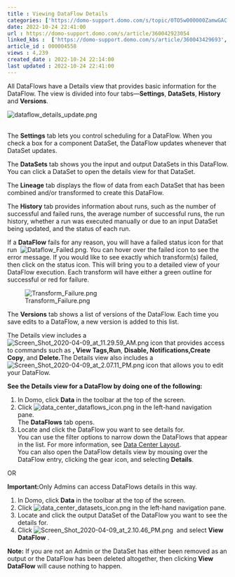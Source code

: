 ```yaml
---
title : Viewing DataFlow Details
categories: ['https://domo-support.domo.com/s/topic/0TO5w000000ZamwGAC']
date: 2022-10-24 22:41:00
url : https://domo-support.domo.com/s/article/360042923054
linked_kbs :  ['https://domo-support.domo.com/s/article/360043429693', 'https://domo-support.domo.com/s/article/360043429933', 'https://domo-support.domo.com/s/article/360042923054', 'https://domo-support.domo.com/s/article/360043429913', 'https://domo-support.domo.com/s/knowledge-base', 'https://domo-support.domo.com/s/article/360042925494', 'https://domo-support.domo.com/s/article/360043429953', 'https://domo-support.domo.com/s/topic/0TO5w000000ZamwGAC']
article_id : 000004558
views : 4,239
created_date : 2022-10-24 22:14:00
last updated : 2022-10-24 22:41:00
---
```




All DataFlows have a Details view that provides basic information for the DataFlow. The view is divided into four tabs—**Settings**, **DataSets**, **History** and **Versions**.  
  
![dataflow_details_update.png](dataflow_details_update.png)  
 


The **Settings** tab lets you control scheduling for a DataFlow. When you check a box for a component DataSet, the DataFlow updates whenever that DataSet updates.


The **DataSets** tab shows you the input and output DataSets in this DataFlow. You can click a DataSet to open the details view for that DataSet. 


The **Lineage** tab displays the flow of data from each DataSet that has been combined and/or transformed to create this DataFlow.


The **History** tab provides information about runs, such as the number of successful and failed runs, the average number of successful runs, the run history, whether a run was executed manually or due to an input DataSet being updated, and the status of each run.


If a **DataFlow** fails for any reason, you will have a failed status icon for that run  ![Dataflow_Failed.png](Dataflow_Failed.png). You can hover over the failed icon to see the error message. If you would like to see exactly which transform(s) failed, then click on the status icon. This will bring you to a detailed view of your DataFlow execution. Each transform will have either a green outline for successful or red for failure.


![Transform_Failure.png](Transform_Failure.png)


The **Versions** tab shows a list of versions of the DataFlow. Each time you save edits to a DataFlow, a new version is added to this list.


The Details view includes a ![Screen_Shot_2020-04-09_at_11.29.59_AM.png](Screen_Shot_2020-04-09_at_11.29.59_AM.png) icon that provides access to commands such as **, View Tags,****Run**, **Disable, Notifications,****Create Copy**, and **Delete.**The Details view also includes a ![Screen_Shot_2020-04-09_at_2.07.11_PM.png](Screen_Shot_2020-04-09_at_2.07.11_PM.png) icon that allows you to edit your DataFlow.


**See the Details view for a DataFlow by doing one of the following:**


1. In Domo, click **Data** in the toolbar at the top of the screen.
2. Click ![data_center_dataflows_icon.png](data_center_dataflows_icon.png) in the left-hand navigation pane.  
 The **DataFlows** tab opens.
3. Locate and click the DataFlow you want to see details for.  
 You can use the filter options to narrow down the DataFlows that appear in the list. For more information, see [Data Center Layout](http://domo-support.domo.com/s/article/360047553253?language=en_US).  
 You can also open the DataFlow details view by mousing over the DataFlow entry, clicking the gear icon, and selecting **Details**.


OR


**Important:**Only Admins can access DataFlows details in this way.

1. In Domo, click **Data** in the toolbar at the top of the screen.
2. Click ![data_center_datasets_icon.png](data_center_datasets_icon.png) in the left-hand navigation pane.
3. Locate and click the output DataSet of the DataFlow you want to see the details for.
4. Click ![Screen_Shot_2020-04-09_at_2.10.46_PM.png](Screen_Shot_2020-04-09_at_2.10.46_PM.png)  and select **View DataFlow** .


**Note:** If you are not an Admin or the DataSet has either been removed as an output or the DataFlow has been deleted altogether, then clicking **View DataFlow** will cause nothing to happen.